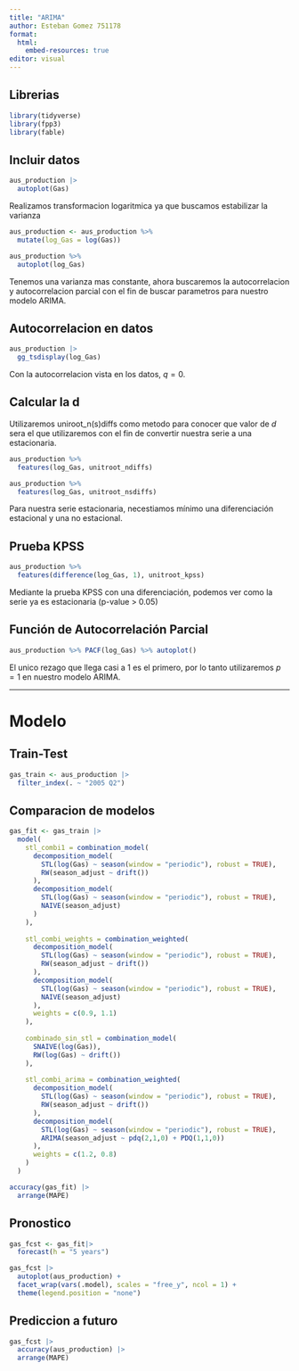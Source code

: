 ```yaml
---
title: "ARIMA"
author: Esteban Gomez 751178
format: 
  html:
    embed-resources: true
editor: visual
---
```


## Librerias

```r
library(tidyverse)
library(fpp3)
library(fable)
```
## Incluir datos

```r
aus_production |> 
  autoplot(Gas)
```

Realizamos transformacion logaritmica ya que buscamos estabilizar la varianza

```r
aus_production <- aus_production %>%
  mutate(log_Gas = log(Gas))

aus_production %>%
  autoplot(log_Gas)
```
Tenemos una varianza mas constante, ahora buscaremos la autocorrelacion y autocorrelacion parcial con el fin de buscar parametros para nuestro modelo ARIMA.

## Autocorrelacion en datos

```r
aus_production |> 
  gg_tsdisplay(log_Gas)
```
Con la autocorrelacion vista en los datos, $q = 0$.

## Calcular la d

Utilizaremos uniroot_n(s)diffs como metodo para conocer que valor de $d$ sera el que utilizaremos con el fin de convertir nuestra serie a una estacionaria.

```r
aus_production %>%
  features(log_Gas, unitroot_ndiffs)
```

```r
aus_production %>%
  features(log_Gas, unitroot_nsdiffs)
```
Para nuestra serie estacionaria, necestiamos mínimo una diferenciación estacional y una no estacional.

## Prueba KPSS

```r
aus_production %>%
  features(difference(log_Gas, 1), unitroot_kpss)
```
Mediante la prueba KPSS con una diferenciación, podemos ver como la serie ya es estacionaria (p-value > 0.05)

## Función de Autocorrelación Parcial

```r
aus_production %>% PACF(log_Gas) %>% autoplot()
```
El unico rezago que llega casi a 1 es el primero, por lo tanto utilizaremos $p = 1$ en nuestro modelo ARIMA.

___

# Modelo

## Train-Test

```r
gas_train <- aus_production |> 
  filter_index(. ~ "2005 Q2")
```

## Comparacion de modelos
```r
gas_fit <- gas_train |> 
  model(
    stl_combi1 = combination_model(
      decomposition_model(
        STL(log(Gas) ~ season(window = "periodic"), robust = TRUE),
        RW(season_adjust ~ drift())
      ),
      decomposition_model(
        STL(log(Gas) ~ season(window = "periodic"), robust = TRUE),
        NAIVE(season_adjust)
      )
    ),
    
    stl_combi_weights = combination_weighted(
      decomposition_model(
        STL(log(Gas) ~ season(window = "periodic"), robust = TRUE),
        RW(season_adjust ~ drift())
      ),
      decomposition_model(
        STL(log(Gas) ~ season(window = "periodic"), robust = TRUE),
        NAIVE(season_adjust)
      ), 
      weights = c(0.9, 1.1)
    ),
    
    combinado_sin_stl = combination_model(
      SNAIVE(log(Gas)),
      RW(log(Gas) ~ drift())
    ), 
    
    stl_combi_arima = combination_weighted(
      decomposition_model(
        STL(log(Gas) ~ season(window = "periodic"), robust = TRUE),  
        RW(season_adjust ~ drift())
      ),
      decomposition_model(
        STL(log(Gas) ~ season(window = "periodic"), robust = TRUE),
        ARIMA(season_adjust ~ pdq(2,1,0) + PDQ(1,1,0))
      ), 
      weights = c(1.2, 0.8)
    )
  )
```

```r
accuracy(gas_fit) |> 
  arrange(MAPE)
```

## Pronostico
```r
gas_fcst <- gas_fit|> 
  forecast(h = "5 years")

gas_fcst |> 
  autoplot(aus_production) +
  facet_wrap(vars(.model), scales = "free_y", ncol = 1) +
  theme(legend.position = "none")
```
## Prediccion a futuro
```r
gas_fcst |> 
  accuracy(aus_production) |> 
  arrange(MAPE)
```

